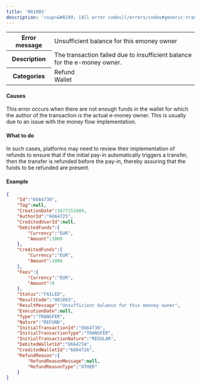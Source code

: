 ```yaml
---
title: '001003'  
description: '<sup>&#8249; [All error codes](/errors/codes#generic-transaction-errors)</sup>'
---
```

  
<table>
    <tbody>
        <tr>
            <th class="header"><strong>Error message</strong></th>
            <td class="table-content">Unsufficient balance for this emoney owner</td>
        </tr>
        <tr>
            <th class="header"><strong>Description</strong></th>
            <td class="table-content">The transaction failed due to insufficient balance for the e-money owner.</td>
        </tr>
        <tr>
            <th class="header"><strong>Categories</strong></th>
            <td class="table-content">  
<div class="label">Refund</div>  
<div class="label">Wallet</div>
</td>
        </tr>
    </tbody>
</table>  

#### Causes  

This error occurs when there are not enough funds in the wallet for which the author of the transaction is the actual e-money owner. This is usually due to an issue with the money flow implementation.  

#### What to do  

In such cases, platforms may need to review their implementation of refunds to ensure that if the initial pay-in automatically triggers a transfer, then the transfer is refunded before the pay-in, thereby assuring that the funds to be refunded are present.  

#### Example  
```json API Response
{
    "Id":"6664739",
    "Tag":null,
    "CreationDate":1677251604,
    "AuthorId":"6664725",
    "CreditedUserId":null,
    "DebitedFunds":{
        "Currency":"EUR",
        "Amount":1000
    },
    "CreditedFunds":{
        "Currency":"EUR",
        "Amount":1000
    },
    "Fees":{
        "Currency":"EUR",
        "Amount":0
    },
    "Status":"FAILED",
    "ResultCode":"001003",
    "ResultMessage":"Unsufficient balance for this emoney owner",
    "ExecutionDate":null,
    "Type":"TRANSFER",
    "Nature":"REFUND",
    "InitialTransactionId":"6664736",
    "InitialTransactionType":"TRANSFER",
    "InitialTransactionNature":"REGULAR",
    "DebitedWalletId":"6664734",
    "CreditedWalletId":"6664726",
    "RefundReason":{
        "RefundReasonMessage":null,
        "RefundReasonType":"OTHER"
    }
}
```